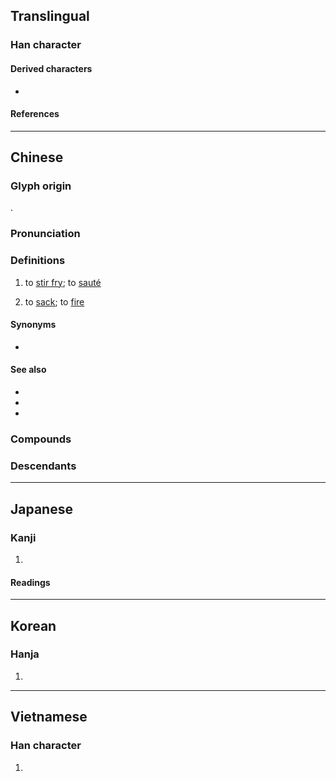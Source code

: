 {{character info/new}}
==Translingual==

===Han character===
{{Han char|rn=86|rad=火|as=04|sn=8|four=99820|canj=FFH|ids=⿰火少}}

====Derived characters====
* {{l|mul|[[𫷴]]}}

====References====
{{Han ref|kx=0667.170|dkj=18915|dj=1076.250|hdz=32191.150|uh=7092}}

----

==Chinese==
{{zh-forms}}

===Glyph origin===
{{Han etym}}
{{Han compound|火|少|ls=psc|c1=s|c2=p}}.

===Pronunciation===
{{zh-pron
|m=chǎo
|m-s=cao3
|c=caau2
|h=pfs=chháu
|mn=chhá/chháu
|mn_note=chhá - vernacular; chháu - literary
|mn-t=ca2
|w=2tshau
|mc=y
|oc=y
|cat=v
}}

===Definitions===
{{zh-hanzi}}

# to [[stir fry]]; to [[sauté]]
# {{lb|zh|slang}} to [[sack]]; to [[fire]]

====Synonyms====
* {{sense|to sack}}
{{zh-syn-saurus|解僱}}

====See also====
* {{zh-l|煸}}
* {{zh-l|煎}}
* {{zh-l|炸|tr=zhá}}

===Compounds===
{{zh-der|炒菜|炒飯|炒肝|炒鍋|炒匯|炒貨|炒家|炒冷飯|炒買炒賣|炒米|炒麵|炒勺|炒魷魚|炒作|廣東炒麵|拗彆攪炒|炒冰|炒刺|炒咬|炒地皮|炒栗子|炒米粉|炒肝兒|炒股票|炒蛋|炒豆兒|炒買|炒賣|炒鐵|炒麵塊子|烘炒|煎炒|番茄炒蛋|瞎炒蛋|糖炒栗子|鬧炒|攬炒}}

===Descendants===
{{CJKV||しょう|j2=そう|초|xào}}

{{zh-cat|Intermediate}}

----

==Japanese==

===Kanji===
{{ja-kanji|grade=|rs=火04}}

# {{rfdef|ja|sort=火04}}

====Readings====
{{ja-readings
|goon=しょう
|kanon=そう
|kun=い-る, いた-める
}}

----

==Korean==

===Hanja===
{{ko-hanja|hangeul=초|eumhun=|rv=cho|mr=ch'o|y=cho}}

# {{rfdef|ko|sort=火04}}

----

==Vietnamese==

===Han character===
{{vi-hantu|[[sao]], [[xào]], [[xáo]]|rs=火04}}

# {{rfdef|vi|sort=火04}}